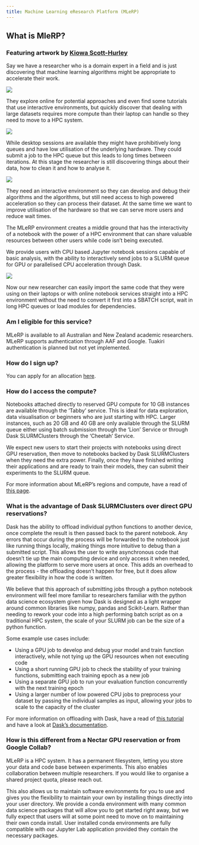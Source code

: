 ```yaml
---
title: Machine Learning eResearch Platform (MLeRP)
---
```

## What is MleRP?
### Featuring artwork by [Kiowa Scott-Hurley](https://kiowa-scott-hurley.github.io/tea-tech-and-trials/)

Say we have a researcher who is a domain expert in a field and is just discovering that machine learning algorithms might be appropriate to accelerate their work. 

![](./images/before-after.png)

::: {layout-ncol=2 layout-valign="center"}

They explore online for potential approaches and even find some tutorials that use interactive environments, but quickly discover that dealing with large datasets requires more compute than their laptop can handle so they need to move to a HPC system. 

![](./images/notebook-cat.png)

:::

While desktop sessions are available they might have prohibitively long queues and have low utilisation of the underlying hardware. They could submit a job to the HPC queue but this leads to long times between iterations. At this stage the researcher is still discovering things about their data, how to clean it and how to analyse it. 

![](./images/hpc-cat.png)

They need an interactive environment so they can develop and debug their algorithms and the algorithms, but still need access to high powered acceleration so they can process their dataset. At the same time we want to improve utilisation of the hardware so that we can serve more users and reduce wait times.

The MLeRP environment creates a middle ground that has the interactivity of a notebook with the power of a HPC environment that can share valuable resources between other users while code isn’t being executed.

We provide users with CPU based Jupyter notebook sessions capable of basic analysis, with the ability to interactively send jobs to a SLURM queue for GPU or parallelised CPU acceleration through Dask.

![](./images/mlerp-panels.png)

Now our new researcher can easily import the same code that they were using on their laptops or with online notebook services straight into a HPC environment without the need to convert it first into a SBATCH script, wait in long HPC queues or load modules for dependencies. 

### Am I eligible for this service?
MLeRP is available to all Australian and New Zealand academic researchers. MLeRP supports authentication through AAF and Google. Tuakiri authentication is planned but not yet implemented.

### How do I sign up?
You can apply for an allocation [here](https://forms.gle/HuPk8ckmptq2LCaR7).

### How do I access the compute?
Notebooks attached directly to reserved GPU compute for 10 GB instances are available through the 'Tabby' service. This is ideal for data exploration, data visualisation or beginners who are just starting with HPC. Larger instances, such as 20 GB and 40 GB are only available through the SLURM queue either using batch submission through the 'Lion' Service or through Dask SLURMClusters through the 'Cheetah' Service.

We expect new users to start their projects with notebooks using direct GPU reservation, then move to notebooks backed by Dask SLURMClusters when they need the extra power. Finally, once they have finished writing their applications and are ready to train their models, they can submit their experiments to the SLURM queue.

For more information about MLeRP's regions and compute, have a read of [this page](/compute.qmd).

### What is the advantage of Dask SLURMClusters over direct GPU reservations?
Dask has the ability to offload individual python functions to another device, once complete the result is then passed back to the parent notebook. Any errors that occur during the process will be forwarded to the notebook just like running things locally, making things more intuitive to debug than a submitted script. This allows the user to write asynchronous code that doesn't tie up the main computing device and only access it when needed, allowing the platform to serve more users at once. This adds an overhead to the process - the offloading doesn't happen for free, but it does allow greater flexibility in how the code is written.

We believe that this approach of submitting jobs through a python notebook environment will feel more familiar to researchers familiar with the python data science ecosystem given how Dask is designed as a light wrapper around common libraries like numpy, pandas and Scikit-Learn. Rather than needing to rework your code into a high performing batch script as on a traditional HPC system, the scale of your SLURM job can be the size of a python function.

Some example use cases include:

- Using a GPU job to develop and debug your model and train function interactively, while not tying up the GPU resources when not executing code
- Using a short running GPU job to check the stability of your training functions, submitting each training epoch as a new job
- Using a separate GPU job to run your evaluation function concurrently with the next training epoch
- Using a larger number of low powered CPU jobs to preprocess your dataset by passing the individual samples as input, allowing your jobs to scale to the capacity of the cluster

For more information on offloading with Dask, have a read of [this tutorial](/tutorials/2_dask_offloading.ipynb) and have a look at [Dask's documentation](https://docs.dask.org/en/stable/).

### How is this different from a Nectar GPU reservation or from Google Collab?
MLeRP is a HPC system. It has a permanent filesystem, letting you store your data and code base between experiments. This also enables collaboration between multiple researchers. If you would like to organise a shared project quota, please reach out.

This also allows us to maintain software environments for you to use and gives you the flexibility to maintain your own by installing things directly into your user directory. We provide a conda environment with many common data science packages that will allow you to get started right away, but we fully expect that users will at some point need to move on to maintaining their own conda install. User installed conda environments are fully compatible with our Jupyter Lab application provided they contain the necessary packages.